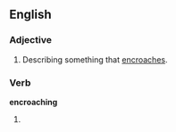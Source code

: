 ==English==

===Adjective===
{{en-adj|-}}

#Describing something that [[encroach]]es.

===Verb===
'''encroaching'''

# {{present participle of|[[encroach]]}}